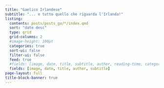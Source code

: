 ```yaml
---
title: "Gaelico Irlandese"
subtitle: "... e tutto quello che riguarda l'Irlanda!"
listing:
  contents: posts/posts_ga/*/index.qmd
  sort: "date desc"
  type: grid
  grid-columns: 2
  #image-height: 100pt
  categories: true
  sort-ui: false
  filter-ui: false
  feed: true
  #fields: [image, date, title, subtitle, author, reading-time, categories]
  fields: [image, date, title, author, subtitle]
page-layout: full
title-block-banner: true
---
```

